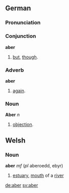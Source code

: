==German==
===Pronunciation===
{{IPA|[ˈʔaːbɐ]}}

===Conjunction===
'''aber'''
# [[but]], [[though]].

===Adverb===
'''aber'''
# [[again]].

===Noun===
'''Aber''' ''n''
# [[objection]].

==Welsh==
===Noun===
'''aber''' ''mf'' (''pl'' aberoedd, ebyr)
# [[estuary]], [[mouth]] of a [[river]]

[[de:aber]]
[[sv:aber]]